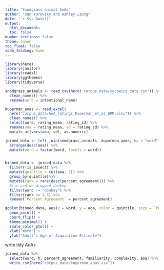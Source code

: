 ```yaml
---
title: "Snodgrass animal AoAs"
author: "Dan Yurovsky and Ashley Leung"
date: '`r Sys.Date()`'
output: 
  html_document:
  toc: false
number_sections: false
theme: lumen
toc_float: false
code_folding: hide
---
```


```r
library(here)
library(janitor)
library(readxl)
library(ggthemes)
library(tidyverse)
```


```r
snodgrass_animals <- read_csv(here("corpus_data/cycowicz_data.csv")) %>%
  clean_names() %>%
  rename(word = intentional_name)
```

```r
kuperman_aoas <- read_excel(
  here("corpus_data/AoA_ratings_Kuperman_et_al_BRM.xlsx")) %>%
  clean_names() %>%
  select(word, rating_mean, rating_sd) %>%
  rename(aoa = rating_mean, sd = rating_sd) %>%
  mutate_at(vars(aoa, sd), as.numeric)
```

```r
joined_data <- left_join(snodgrass_animals, kuperman_aoas, by = "word") %>%
  arrange(desc(aoa)) %>%
  mutate(word = factor(word, levels = word))


binned_data <- joined_data %>%
  filter(!is_insect) %>%
  mutate(quintile = cut(aoa, 5)) %>%
  group_by(quintile)%>%
  mutate(rank = rank(desc(percent_agreement))) %>%
  #tie and we dropped donkey
  filter(word != "donkey") %>%
  filter(rank <= 3.5) %>%
  rename(`Percent Agreement` = percent_agreement)

ggplot(binned_data, aes(x = word, y = aoa, color = quintile, size = `Percent Agreement`)) +
  geom_point() + 
  coord_flip() + 
  theme_minimal() + 
  scale_color_ptol() +
  xlab("Word") +
  ylab("Adult's Age of Acquistion Estimate")
```

write tidy AoAs
```r
joined_data %>%
  select(word, h, percent_agreement, familiarity, complexity, aoa) %>%
  write_csv(here("corpus_data/kuperman_aoas.csv"))
```